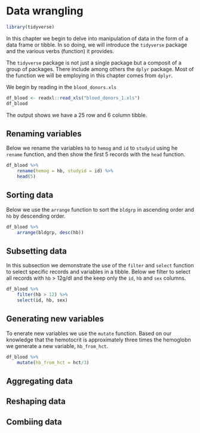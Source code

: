 # Data wrangling


```r
library(tidyverse)
```

In this chapter we begin to delve into manipulation of data in the form of a 
data frame or tibble. In so doing, we will introduce the `tidyverse` package 
and the various verbs (function) it provides.

The `tidyverse` package is not just a single package but a composit of a group 
of packages. There include among others the `dplyr` package. Most of the function 
we will be employing in this chapter comes from `dplyr`.


We begin by reading in the `blood_donors.xls`
```r
df_blood <- readxl::read_xls("blood_donors_1.xls")
df_blood
```

The output shows we have a 25 row and 6 column tibble. 

## Renaming variables
Below we rename the variables `hb` to `hemog` and `id` to `studyid` using he 
`rename` function, and then show the first 5 records with the `head` function.

```r
df_blood %>% 
    rename(hemog = hb, studyid = id) %>% 
    head(5)
```
## Sorting data
Below we use the `arrange` function to sort the `bldgrp` in ascending order and 
`hb` by descending order.

```r
df_blood %>% 
    arrange(bldgrp, desc(hb))
```

## Subsetting data
In this subsection we demonstrate the use of the `filter` and `select` function 
to select specific records and variables in a tibble. Below we filter to select 
all records with `hb` > 12g/dl and the keep only the `id`, `hb` and `sex`
columns.
```r
df_blood %>% 
    filter(hb > 12) %>% 
    select(id, hb, sex)
```

## Generating new variables
To enerate new variables we use the `mutate` function. Based on our knowledge 
that the hemotocrit is approximately three times the hemoglobn we generate a 
new variable, `hb_from_hct`. 
```r
df_blood %>% 
    mutate(hb_from_hct = hct/3)
```


## Aggregating data

## Reshaping data

## Combiing data
